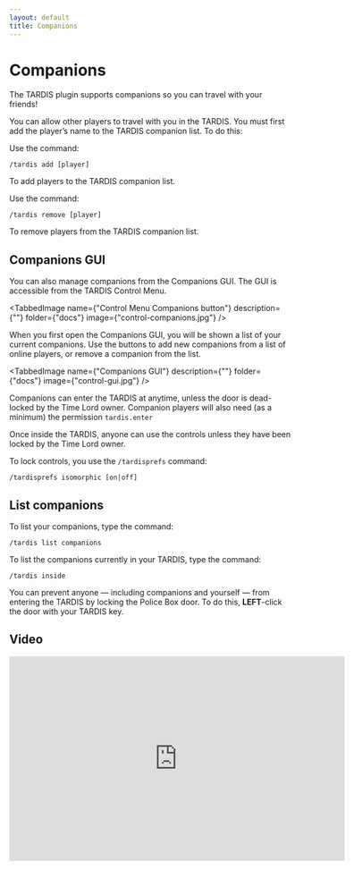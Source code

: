 ```yaml
---
layout: default
title: Companions
---
```



# Companions

The TARDIS plugin supports companions so you can travel with your friends!

You can allow other players to travel with you in the TARDIS. You must first add the player’s name to the TARDIS
companion list. To do this:

Use the command:

    /tardis add [player]

To add players to the TARDIS companion list.

Use the command:

    /tardis remove [player]

To remove players from the TARDIS companion list.

## Companions GUI

You can also manage companions from the Companions GUI. The GUI is accessible from the TARDIS Control Menu.

<TabbedImage name={"Control Menu Companions button"} description={""} folder={"docs"} image={"control-companions.jpg"} />

When you first open the Companions GUI, you will be shown a list of your current companions. Use the buttons to add new companions from a list of online players, or remove a companion from the list.

<TabbedImage name={"Companions GUI"} description={""} folder={"docs"} image={"control-gui.jpg"} />

Companions can enter the TARDIS at anytime, unless the door is dead-locked by the Time Lord owner. Companion players
will also need (as a minimum) the permission `tardis.enter`

Once inside the TARDIS, anyone can use the controls unless they have been locked by the Time Lord owner.

To lock controls, you use the `/tardisprefs` command:

    /tardisprefs isomorphic [on|off]

## List companions

To list your companions, type the command:

    /tardis list companions

To list the companions currently in your TARDIS, type the command:

    /tardis inside

You can prevent anyone — including companions and yourself — from entering the TARDIS by locking the Police Box door. To
do this, **LEFT**-click the door with your TARDIS key.

## Video

<iframe src="https://player.vimeo.com/video/59322488" width="600" height="366" frameborder="0" webkitallowfullscreen mozallowfullscreen allowfullscreen></iframe>
